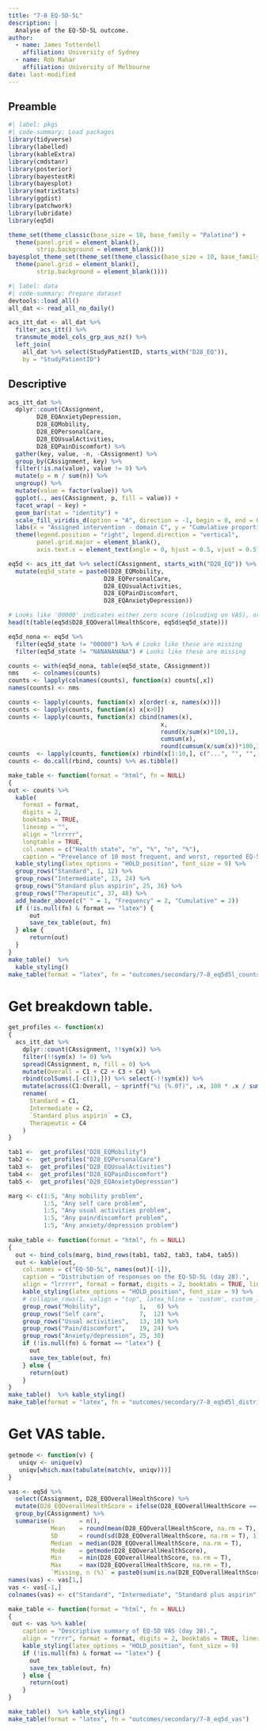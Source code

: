 ```yaml
---
title: "7-8 EQ-5D-5L"
description: |
  Analyse of the EQ-5D-5L outcome.
author: 
  - name: James Totterdell
    affiliation: University of Sydney
  - name: Rob Mahar
    affiliation: University of Melbourne
date: last-modified
---
```


## Preamble

```r
#| label: pkgs
#| code-summary: Load packages
library(tidyverse)
library(labelled)
library(kableExtra)
library(cmdstanr)
library(posterior)
library(bayestestR)
library(bayesplot)
library(matrixStats)
library(ggdist)
library(patchwork)
library(lubridate)
library(eq5d)

theme_set(theme_classic(base_size = 10, base_family = "Palatino") +
  theme(panel.grid = element_blank(),
        strip.background = element_blank()))
bayesplot_theme_set(theme_set(theme_classic(base_size = 10, base_family = "Palatino") +
  theme(panel.grid = element_blank(),
        strip.background = element_blank())))
```

```r
#| label: data
#| code-summary: Prepare dataset
devtools::load_all()
all_dat <- read_all_no_daily()

acs_itt_dat <- all_dat %>% 
  filter_acs_itt() %>%
  transmute_model_cols_grp_aus_nz() %>%
  left_join(
    all_dat %>% select(StudyPatientID, starts_with("D28_EQ")),
    by = "StudyPatientID")

```


## Descriptive

```r
acs_itt_dat %>% 
  dplyr::count(CAssignment, 
        D28_EQAnxietyDepression, 
        D28_EQMobility,
        D28_EQPersonalCare,
        D28_EQUsualActivities,
        D28_EQPainDiscomfort) %>%
  gather(key, value, -n, -CAssignment) %>%
  group_by(CAssignment, key) %>%
  filter(!is.na(value), value != 0) %>%
  mutate(p = n / sum(n)) %>%
  ungroup() %>%
  mutate(value = factor(value)) %>%
  ggplot(., aes(CAssignment, p, fill = value)) +
  facet_wrap( ~ key) +
  geom_bar(stat = "identity") +
  scale_fill_viridis_d(option = "A", direction = -1, begin = 0, end = 0.9) +
  labs(x = "Assigned intervention - domain C", y = "Cumulative proportion", fill = "Score") +
  theme(legend.position = "right", legend.direction = "vertical",
        panel.grid.major = element_blank(),
        axis.text.x = element_text(angle = 0, hjust = 0.5, vjust = 0.5)) 
```

```r
eq5d <- acs_itt_dat %>% select(CAssignment, starts_with("D28_EQ")) %>%
  mutate(eq5d_state = paste0(D28_EQMobility, 
                           D28_EQPersonalCare,
                           D28_EQUsualActivities,
                           D28_EQPainDiscomfort,
                           D28_EQAnxietyDepression))

# Looks like '00000' indicates either zero score (inlcuding on VAS), or more likely missing.
head(t(table(eq5d$D28_EQOverallHealthScore, eq5d$eq5d_state)))

eq5d_nona <- eq5d %>%  
  filter(eq5d_state != "00000") %>% # Looks like these are missing
  filter(eq5d_state != "NANANANANA") # Looks like these are missing

counts <- with(eq5d_nona, table(eq5d_state, CAssignment))
nms    <- colnames(counts)
counts <- lapply(colnames(counts), function(x) counts[,x])
names(counts) <- nms 

counts <- lapply(counts, function(x) x[order(-x, names(x))])
counts <- lapply(counts, function(x) x[x>0])
counts <- lapply(counts, function(x) cbind(names(x),
                                           x,
                                           round(x/sum(x)*100,1), 
                                           cumsum(x), 
                                           round(cumsum(x/sum(x))*100,1))[c(1:10,length(x)),])
counts  <- lapply(counts, function(x) rbind(x[1:10,], c("...", "", "", "", ""), x[11,]))
counts <- do.call(rbind, counts) %>% as.tibble() 

make_table <- function(format = "html", fn = NULL)
{
out <- counts %>% 
  kable(
    format = format, 
    digits = 2, 
    booktabs = TRUE, 
    linesep = "", 
    align = "lrrrrr", 
    longtable = TRUE,
    col.names = c("Health state", "n", "%", "n", "%"),
    caption = "Prevelance of 10 most frequent, and worst, reported EQ-5D-5L profiles by treatment (day 28).") %>%
  kable_styling(latex_options = "HOLD_position", font_size = 9) %>%
  group_rows("Standard", 1, 12) %>%
  group_rows("Intermediate", 13, 24) %>%
  group_rows("Standard plus aspirin", 25, 36) %>%
  group_rows("Therapeutic", 37, 48) %>%
  add_header_above(c(" " = 1, "Frequency" = 2, "Cumulative" = 2))
  if (!is.null(fn) & format == "latex") {
      out
      save_tex_table(out, fn)
  } else {
      return(out)
  }
}
make_table()  %>% 
  kable_styling()
make_table(format = "latex", fn = "outcomes/secondary/7-8_eq5d5l_counts")
```

# Get breakdown table.
```r

get_profiles <- function(x)
{
  acs_itt_dat %>% 
    dplyr::count(CAssignment, !!sym(x)) %>%
    filter(!!sym(x) != 0) %>%
    spread(CAssignment, n, fill = 0) %>%
    mutate(Overall = C1 + C2 + C3 + C4) %>% 
    rbind(colSums(.[-c(1),])) %>% select(-!!sym(x)) %>%
    mutate(across(C1:Overall, ~ sprintf("%i (%.0f)", .x, 100 * .x / sum(.x)))) %>%
    rename(
      Standard = C1,
      Intermediate = C2,
      `Standard plus aspirin` = C3,
      Therapeutic = C4
    )
}

tab1 <-  get_profiles("D28_EQMobility") 
tab2 <-  get_profiles("D28_EQPersonalCare")
tab3 <-  get_profiles("D28_EQUsualActivities")
tab4 <-  get_profiles("D28_EQPainDiscomfort")
tab5 <-  get_profiles("D28_EQAnxietyDepression")

marg <- c(1:5, "Any mobility problem",
          1:5, "Any self care problem",
          1:5, "Any usual activities problem",
          1:5, "Any pain/discomfort problem",
          1:5, "Any anxiety/depression problem")
          
make_table <- function(format = "html", fn = NULL)
{
  out <- bind_cols(marg, bind_rows(tab1, tab2, tab3, tab4, tab5))
  out <- kable(out,
    col.names = c("EQ-5D-5L", names(out)[-1]),
    caption = "Distribution of responses on the EQ-5D-5L (day 28).",
    align = "lrrrrr", format = format, digits = 2, booktabs = TRUE, linesep = "", longtable = TRUE) %>%  
    kable_styling(latex_options = "HOLD_position", font_size = 9) %>%
    # collapse_rows(1, valign = "top", latex_hline = 'custom', custom_latex_hline = 1) %>%
    group_rows("Mobility",           1,   6) %>%
    group_rows("Self care",          7,  12) %>%
    group_rows("Usual activities",   13, 18) %>%
    group_rows("Pain/discomfort",    19, 24) %>%
    group_rows("Anxiety/depression", 25, 30) 
    if (!is.null(fn) & format == "latex") {
      out
      save_tex_table(out, fn)
    } else {
      return(out)
    }
}
make_table()  %>% kable_styling()
make_table(format = "latex", fn = "outcomes/secondary/7-8_eq5d5l_distribution")


```

# Get VAS table.


```r
getmode <- function(v) {
   uniqv <- unique(v)
   uniqv[which.max(tabulate(match(v, uniqv)))]
}

vas <- eq5d %>%
  select(CAssignment, D28_EQOverallHealthScore) %>%
  mutate(D28_EQOverallHealthScore = ifelse(D28_EQOverallHealthScore == 0, NA, D28_EQOverallHealthScore)) %>%
  group_by(CAssignment) %>%
  summarise(n       = n(),
            Mean    = round(mean(D28_EQOverallHealthScore, na.rm = T), 1),
            SD      = round(sd(D28_EQOverallHealthScore, na.rm = T), 1),
            Median  = median(D28_EQOverallHealthScore, na.rm = T),
            Mode    = getmode(D28_EQOverallHealthScore),
            Min     = min(D28_EQOverallHealthScore, na.rm = T),
            Max     = max(D28_EQOverallHealthScore, na.rm = T),
            `Missing, n (%)` = paste0(sum(is.na(D28_EQOverallHealthScore)), " (", round(sum(is.na(D28_EQOverallHealthScore))/n(),4)*100,")")) %>% t %>% as.data.frame()
names(vas) <- vas[1,]
vas <- vas[-1,]
colnames(vas) <- c("Standard", "Intermediate", "Standard plus aspirin", "Therapeutic")

make_table <- function(format = "html", fn = NULL)
{  
 out <- vas %>% kable(
    caption = "Descriptive summary of EQ-5D VAS (day 28).",
    align = "rrrr", format = format, digits = 2, booktabs = TRUE, linesep = "", longtable = TRUE) %>%  
    kable_styling(latex_options = "HOLD_position", font_size = 9)
    if (!is.null(fn) & format == "latex") {
      out
      save_tex_table(out, fn)
    } else {
      return(out)
    }
}

make_table()  %>% kable_styling()
make_table(format = "latex", fn = "outcomes/secondary/7-8_eq5d_vas")

```
